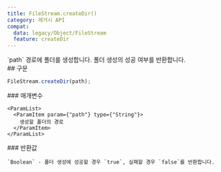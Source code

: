 ```yaml
---
title: FileStream.createDir()
category: 레거시 API
compat:
  data: legacy/Object/FileStream
  feature: createDir
---
```


<Section>
  `path` 경로에 폴더를 생성합니다. 폴더 생성의 성공 여부를 반환합니다.
</Section>
<Section>
  ## 구문

  ~~~js
  FileStream.createDir(path);
  ~~~

  <Section>
    ### 매개변수

    <ParamList>
      <ParamItem param={"path"} type={"String"}>
        생성할 폴더의 경로
      </ParamItem>
    </ParamList>
  </Section>
  <Section>
    ### 반환값

    `Boolean` - 폴더 생성에 성공할 경우 `true`, 실패할 경우 `false`를 반환합니다.
  </Section>
</Section>